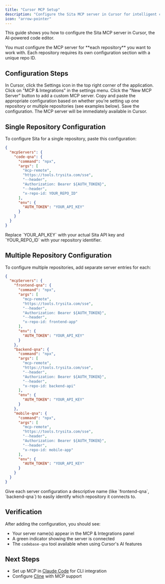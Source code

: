 ```yaml
---
title: "Cursor MCP Setup"
description: "Configure the Sita MCP server in Cursor for intelligent codebase Q&A"
icon: "arrow-pointer"
---
```


This guide shows you how to configure the Sita MCP server in Cursor, the AI-powered code editor.

<Warning>
  You must configure the MCP server for **each repository** you want to work
  with. Each repository requires its own configuration section with a unique
  repo ID.
</Warning>

## Configuration Steps

<Steps>
<Step title="Open Settings">
  In Cursor, click the Settings icon in the top right corner of the application.
</Step>

<Step title="Navigate to MCP">
  Click on "MCP & Integrations" in the settings menu.
</Step>

<Step title="Add New Server">
  Click the "New MCP Server" button to add a custom MCP server.
</Step>

<Step title="Paste Configuration">
  Copy and paste the appropriate configuration based on whether you're setting
  up one repository or multiple repositories (see examples below).
</Step>

<Step title="Save">
  Save the configuration. The MCP server will be immediately available in Cursor.
</Step>
</Steps>

## Single Repository Configuration

To configure Sita for a single repository, paste this configuration:

```json
{
  "mcpServers": {
    "code-qna": {
      "command": "npx",
      "args": [
        "mcp-remote",
        "https://tools.trysita.com/sse",
        "--header",
        "Authorization: Bearer ${AUTH_TOKEN}",
        "--header",
        "x-repo-id: YOUR_REPO_ID"
      ],
      "env": {
        "AUTH_TOKEN": "YOUR_API_KEY"
      }
    }
  }
}
```

<Note>
  Replace `YOUR_API_KEY` with your actual Sita API key and `YOUR_REPO_ID` with
  your repository identifier.
</Note>

## Multiple Repository Configuration

To configure multiple repositories, add separate server entries for each:

```json
{
  "mcpServers": {
    "frontend-qna": {
      "command": "npx",
      "args": [
        "mcp-remote",
        "https://tools.trysita.com/sse",
        "--header",
        "Authorization: Bearer ${AUTH_TOKEN}",
        "--header",
        "x-repo-id: frontend-app"
      ],
      "env": {
        "AUTH_TOKEN": "YOUR_API_KEY"
      }
    },
    "backend-qna": {
      "command": "npx",
      "args": [
        "mcp-remote",
        "https://tools.trysita.com/sse",
        "--header",
        "Authorization: Bearer ${AUTH_TOKEN}",
        "--header",
        "x-repo-id: backend-api"
      ],
      "env": {
        "AUTH_TOKEN": "YOUR_API_KEY"
      }
    },
    "mobile-qna": {
      "command": "npx",
      "args": [
        "mcp-remote",
        "https://tools.trysita.com/sse",
        "--header",
        "Authorization: Bearer ${AUTH_TOKEN}",
        "--header",
        "x-repo-id: mobile-app"
      ],
      "env": {
        "AUTH_TOKEN": "YOUR_API_KEY"
      }
    }
  }
}
```

<Tip>
  Give each server configuration a descriptive name (like `frontend-qna`,
  `backend-qna`) to easily identify which repository it connects to.
</Tip>

## Verification

After adding the configuration, you should see:

- Your server name(s) appear in the MCP & Integrations panel
- A green indicator showing the server is connected
- The `codebase-qna` tool available when using Cursor's AI features

## Next Steps

- Set up MCP in [Claude Code](/ai-tools/mcp-claude-code) for CLI integration
- Configure [Cline](/ai-tools/mcp-cline) with MCP support
